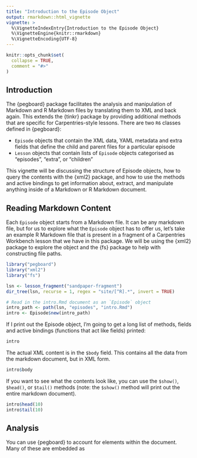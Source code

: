 ```yaml
---
title: "Introduction to the Episode Object"
output: rmarkdown::html_vignette
vignette: >
  %\VignetteIndexEntry{Introduction to the Episode Object}
  %\VignetteEngine{knitr::rmarkdown}
  %\VignetteEncoding{UTF-8}
---
```


```r
knitr::opts_chunk$set(
  collapse = TRUE,
  comment = "#>"
)
```

## Introduction

The {pegboard} package facilitates the analysis and manipulation of Markdown and
R Markdown files by translating them to XML and back again. This extends the
{tinkr} package by providing additional methods that are specific for 
Carpentries-style lessons. There are two `R6` classes defined in {pegboard}:

 - `Episode` objects that contain the XML data, YAML metadata and extra fields
   that define the child and parent files for a particular episode
 - `Lesson` objects that contain lists of `Episode` objects categorised as 
   "episodes", "extra", or "children"

This vignette will be discussing the structure of Episode objects, how to 
query the contents with the {xml2} package, and how to use the methods and 
active bindings to get information about, extract, and manipulate anything
inside of a Markdown or R Markdown document.


## Reading Markdown Content

Each `Episode` object starts from a Markdown file. It can be any markdown file,
but for us to explore what the `Episode` object has to offer us, let's take an
example R Markdown file that is present in a fragment of a Carpentries Workbench
lesson that we have in this package. We will be using the {xml2} package to 
explore the object and the {fs} package to help with constructing file paths.

```r
library("pegboard")
library("xml2")
library("fs")
```


```r
lsn <- lesson_fragment("sandpaper-fragment")
dir_tree(lsn, recurse = 1, regex = "site/[^R].*", invert = TRUE)

# Read in the intro.Rmd document as an `Episode` object
intro_path <- path(lsn, "episodes", "intro.Rmd")
intro <- Episode$new(intro_path)
```

If I print out the Episode object, I'm going to get a long list of methods,
fields and active bindings (functions that act like fields) printed:

```r
intro
```

The actual XML content is in the `$body` field. This contains all the data from
the markdown document, but in XML form. 

```r
intro$body
```

If you want to see what the contents look like, you can use the `$show()`,
`$head()`, or `$tail()` methods (note: the `$show()` method will print out the
entire markdown document).

```r
intro$head(10)
intro$tail(10)
```

## Analysis

You can use {pegboard} to account for elements within the document. Many of
these are embedded as 

